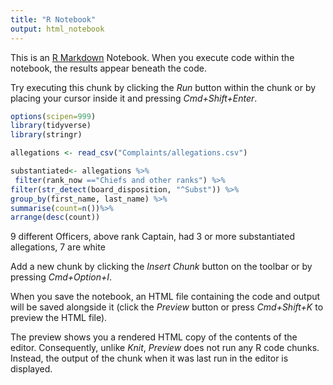 ```yaml
---
title: "R Notebook"
output: html_notebook
---
```


This is an [R Markdown](http://rmarkdown.rstudio.com) Notebook. When you execute code within the notebook, the results appear beneath the code. 

Try executing this chunk by clicking the *Run* button within the chunk or by placing your cursor inside it and pressing *Cmd+Shift+Enter*. 

```r
options(scipen=999)
library(tidyverse)
library(stringr)
```

```r
allegations <- read_csv("Complaints/allegations.csv")
```
```r
substantiated<- allegations %>% 
 filter(rank_now =="Chiefs and other ranks") %>% 
filter(str_detect(board_disposition, "^Subst")) %>% 
group_by(first_name, last_name) %>% 
summarise(count=n())%>% 
arrange(desc(count))
```

9 different Officers, above rank Captain, had 3 or more substantiated allegations, 7 are white


Add a new chunk by clicking the *Insert Chunk* button on the toolbar or by pressing *Cmd+Option+I*.

When you save the notebook, an HTML file containing the code and output will be saved alongside it (click the *Preview* button or press *Cmd+Shift+K* to preview the HTML file). 

The preview shows you a rendered HTML copy of the contents of the editor. Consequently, unlike *Knit*, *Preview* does not run any R code chunks. Instead, the output of the chunk when it was last run in the editor is displayed.

